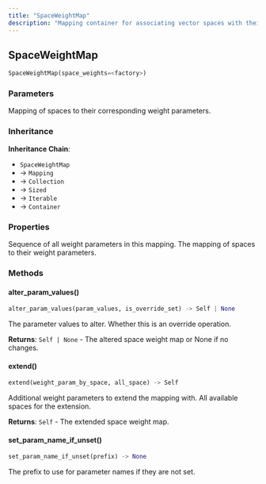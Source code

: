 ```yaml
---
title: "SpaceWeightMap"
description: "Mapping container for associating vector spaces with their weight parameters"
---
```


## SpaceWeightMap

```python
SpaceWeightMap(space_weights=<factory>)
```

### Parameters

<ParamField path="space_weights" type="Mapping[Space, TypedParam | Evaluated[TypedParam]]" default="<factory>">
Mapping of spaces to their corresponding weight parameters.
</ParamField>

### Inheritance

**Inheritance Chain**: 
- `SpaceWeightMap` 
- → `Mapping`
- → `Collection`
- → `Sized`
- → `Iterable`
- → `Container`

### Properties

<ParamField path="params" type="Sequence[TypedParam | Evaluated[TypedParam]]">
Sequence of all weight parameters in this mapping.
</ParamField>

<ParamField path="space_weights" type="Mapping[Space, TypedParam | Evaluated[TypedParam]]">
The mapping of spaces to their weight parameters.
</ParamField>

### Methods

#### alter_param_values()

```python
alter_param_values(param_values, is_override_set) -> Self | None
```

<ParamField path="param_values" type="Mapping[str, ParamInputType]" required>
The parameter values to alter.
</ParamField>

<ParamField path="is_override_set" type="bool" required>
Whether this is an override operation.
</ParamField>

**Returns**: `Self | None` - The altered space weight map or None if no changes.

#### extend()

```python
extend(weight_param_by_space, all_space) -> Self
```

<ParamField path="weight_param_by_space" type="Mapping[Space, float | int | Param]" required>
Additional weight parameters to extend the mapping with.
</ParamField>

<ParamField path="all_space" type="Sequence[Space]" required>
All available spaces for the extension.
</ParamField>

**Returns**: `Self` - The extended space weight map.

#### set_param_name_if_unset()

```python
set_param_name_if_unset(prefix) -> None
```

<ParamField path="prefix" type="str" required>
The prefix to use for parameter names if they are not set.
</ParamField>